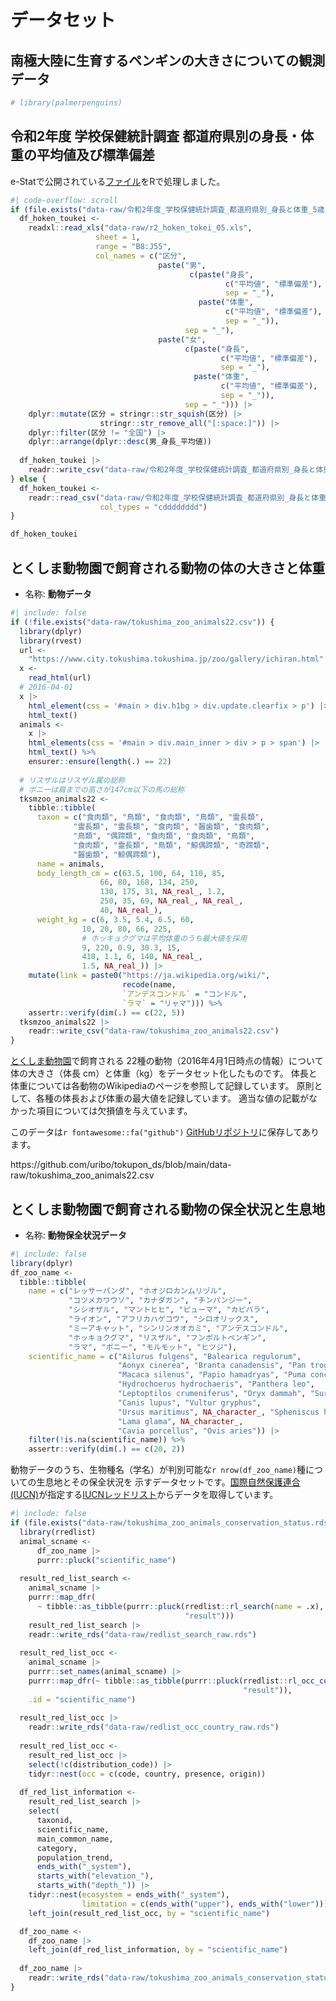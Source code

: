 # データセット

## 南極大陸に生育するペンギンの大きさについての観測データ

```r
# library(palmerpenguins)
```

## 令和2年度 学校保健統計調査 都道府県別の身長・体重の平均値及び標準偏差

e-Statで公開されている[ファイル](https://www.e-stat.go.jp/stat-search/files?page=1&layout=datalist&toukei=00400002&tstat=000001011648&cycle=0&tclass1=000001156246&tclass2=000001156248&stat_infid=000032108465&tclass3val=0)をRで処理しました。

```r
#| code-overflow: scroll
if (file.exists("data-raw/令和2年度_学校保健統計調査_都道府県別_身長と体重_5歳.csv") == FALSE) {
  df_hoken_toukei <- 
    readxl::read_xls("data-raw/r2_hoken_tokei_05.xls", 
                   sheet = 1,
                   range = "B8:J55",
                   col_names = c("区分",
                                 paste("男",
                                        c(paste("身長",
                                                c("平均値", "標準偏差"),
                                                sep = "_"), 
                                          paste("体重",
                                                c("平均値", "標準偏差"),
                                                sep = "_")),
                                       sep = "_"),
                                 paste("女",
                                       c(paste("身長",
                                               c("平均値", "標準偏差"),
                                               sep = "_"), 
                                         paste("体重",
                                               c("平均値", "標準偏差"),
                                               sep = "_")),
                                       sep = "_"))) |> 
    dplyr::mutate(区分 = stringr::str_squish(区分) |> 
                    stringr::str_remove_all("[:space:]")) |> 
    dplyr::filter(区分 != "全国") |>  
    dplyr::arrange(dplyr::desc(男_身長_平均値))
  
  df_hoken_toukei |> 
    readr::write_csv("data-raw/令和2年度_学校保健統計調査_都道府県別_身長と体重_5歳.csv")
} else {
  df_hoken_toukei <-
    readr::read_csv("data-raw/令和2年度_学校保健統計調査_都道府県別_身長と体重_5歳.csv",
                    col_types = "cdddddddd")
}

df_hoken_toukei
```


## とくしま動物園で飼育される動物の体の大きさと体重

- 名称: **動物データ**

```r
#| include: false
if (!file.exists("data-raw/tokushima_zoo_animals22.csv")) {
  library(dplyr)
  library(rvest)
  url <-
    "https://www.city.tokushima.tokushima.jp/zoo/gallery/ichiran.html"
  x <-
    read_html(url)
  # 2016-04-01
  x |>
    html_element(css = '#main > div.h1bg > div.update.clearfix > p') |>
    html_text()
  animals <-
    x |>
    html_elements(css = '#main > div.main_inner > div > p > span') |>
    html_text() %>%
    ensurer::ensure(length(.) == 22)
  
  # リスザルはリスザル属の総称
  # ポニーは肩までの高さが147cm以下の馬の総称
  tksmzoo_animals22 <-
    tibble::tibble(
      taxon = c("食肉類", "鳥類", "食肉類", "鳥類", "霊長類",
              "霊長類", "霊長類", "食肉類", "齧歯類", "食肉類",
              "鳥類", "偶蹄類", "食肉類", "食肉類", "鳥類",
              "食肉類", "霊長類", "鳥類", "鯨偶蹄類", "奇蹄類",
              "齧歯類", "鯨偶蹄類"),
      name = animals,
      body_length_cm = c(63.5, 100, 64, 110, 85,
                    66, 80, 168, 134, 250,
                    130, 175, 31, NA_real_, 1.2,
                    250, 35, 69, NA_real_, NA_real_,
                    40, NA_real_),
      weight_kg = c(6, 3.5, 5.4, 6.5, 60,
                10, 20, 80, 66, 225,
                # ホッキョクグマは平均体重のうち最大値を採用
                9, 220, 0.9, 30.3, 15,
                410, 1.1, 6, 140, NA_real_,
                1.5, NA_real_)) |> 
    mutate(link = paste0("https://ja.wikipedia.org/wiki/",
                         recode(name,
                         `アンデスコンドル` = "コンドル",
                         `ラマ` = "リャマ"))) %>% 
    assertr::verify(dim(.) == c(22, 5))
  tksmzoo_animals22 |> 
    readr::write_csv("data-raw/tokushima_zoo_animals22.csv")
}
```

[とくしま動物園](https://www.city.tokushima.tokushima.jp/zoo/index.html)で飼育される
22種の動物（2016年4月1日時点の情報）について体の大きさ（体長 cm）と体重（kg）をデータセット化したものです。
体長と体重については各動物のWikipediaのページを参照して記録しています。
原則として、各種の体長および体重の最大値を記録しています。
適当な値の記載がなかった項目については欠損値を与えています。

このデータは`r fontawesome::fa("github")` [GitHubリポジトリ](https://github.com/uribo/tokupon_ds)に保存してあります。

https://github.com/uribo/tokupon_ds/blob/main/data-raw/tokushima_zoo_animals22.csv

## とくしま動物園で飼育される動物の保全状況と生息地

- 名称: **動物保全状況データ**

```r
#| include: false
library(dplyr)
df_zoo_name <- 
  tibble::tibble(
    name = c("レッサーパンダ", "ホオジロカンムリヅル", 
             "コツメカワウソ", "カナダガン", "チンパンジー", 
             "シシオザル", "マントヒヒ", "ピューマ", "カピバラ", 
             "ライオン", "アフリカハゲコウ", "シロオリックス", 
             "ミーアキャット", "シンリンオオカミ", "アンデスコンドル", 
             "ホッキョクグマ", "リスザル", "フンボルトペンギン", 
             "ラマ", "ポニー", "モルモット", "ヒツジ"),
    scientific_name = c("Ailurus fulgens", "Balearica regulorum", 
                        "Aonyx cinerea", "Branta canadensis", "Pan troglodytes",
                        "Macaca silenus", "Papio hamadryas", "Puma concolor", 
                        "Hydrochoerus hydrochaeris", "Panthera leo",
                        "Leptoptilos crumeniferus", "Oryx dammah", "Suricata suricatta", 
                        "Canis lupus", "Vultur gryphus",
                        "Ursus maritimus", NA_character_, "Spheniscus humboldti",
                        "Lama glama", NA_character_,
                        "Cavia porcellus", "Ovis aries")) |> 
    filter(!is.na(scientific_name)) %>% 
    assertr::verify(dim(.) == c(20, 2))
```


動物データのうち、生物種名（学名）が判別可能な`r nrow(df_zoo_name)`種についての生息地とその保全状況を
示すデータセットです。[国際自然保護連合(IUCN)](https://www.iucn.org)が指定する[IUCNレッドリスト](https://www.iucnredlist.org)からデータを取得しています。

```r
#| include: false
if (file.exists("data-raw/tokushima_zoo_animals_conservation_status.rds") == FALSE) {
  library(rredlist)
  animal_scname <- 
      df_zoo_name |> 
      purrr::pluck("scientific_name")
    
  result_red_list_search <-
    animal_scname |> 
    purrr::map_dfr(
      ~ tibble::as_tibble(purrr::pluck(rredlist::rl_search(name = .x), 
                                       "result")))
    result_red_list_search |> 
    readr::write_rds("data-raw/redlist_search_raw.rds")
    
  result_red_list_occ <- 
    animal_scname |> 
    purrr::set_names(animal_scname) |>
    purrr::map_dfr(~ tibble::as_tibble(purrr::pluck(rredlist::rl_occ_country(name = .x), 
                                                    "result")),
    .id = "scientific_name")
    
  result_red_list_occ |> 
    readr::write_rds("data-raw/redlist_occ_country_raw.rds")
    
  result_red_list_occ <- 
    result_red_list_occ |> 
    select(!c(distribution_code)) |> 
    tidyr::nest(occ = c(code, country, presence, origin))
    
  df_red_list_information <-
    result_red_list_search |>
    select(
      taxonid,
      scientific_name,
      main_common_name,
      category,
      population_trend,
      ends_with("_system"),
      starts_with("elevation_"),
      starts_with("depth_")) |>
    tidyr::nest(ecosystem = ends_with("_system"),
                limitation = c(ends_with("upper"), ends_with("lower"))) |>
    left_join(result_red_list_occ, by = "scientific_name")

  df_zoo_name <- 
    df_zoo_name |> 
    left_join(df_red_list_information, by = "scientific_name")
    
  df_zoo_name |> 
    readr::write_rds("data-raw/tokushima_zoo_animals_conservation_status.rds")
}
```

